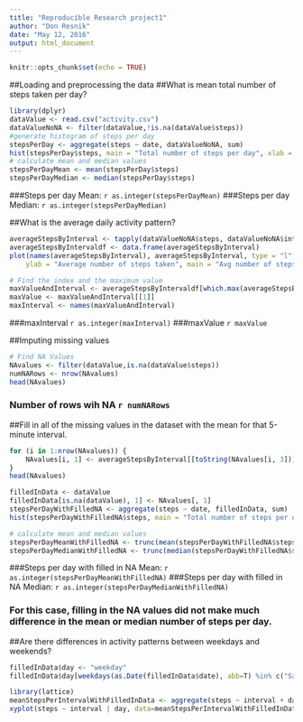 ```yaml
---
title: "Reproducible Research project1"
author: "Don Resnik"
date: "May 12, 2016"
output: html_document
---
```


```r
knitr::opts_chunk$set(echo = TRUE)
```

##Loading and preprocessing the data
##What is mean total number of steps taken per day?
```r
library(dplyr)
dataValue <- read.csv("activity.csv")
dataValueNoNA <- filter(dataValue,!is.na(dataValue$steps))
#generate histogram of steps per day
stepsPerDay <- aggregate(steps ~ date, dataValueNoNA, sum)
hist(stepsPerDay$steps, main = "Total number of steps per day", xlab = "Steps per day")
# calculate mean and median values
stepsPerDayMean <- mean(stepsPerDay$steps)
stepsPerDayMedian <- median(stepsPerDay$steps)
```

###Steps per day Mean:  `r as.integer(stepsPerDayMean)`
###Steps per day Median:  `r as.integer(stepsPerDayMedian)`

##What is the average daily activity pattern?
```r
averageStepsByInterval <- tapply(dataValueNoNA$steps, dataValueNoNA$interval, FUN=mean)
averageStepsByIntervaldf <- data.frame(averageStepsByInterval)
plot(names(averageStepsByInterval), averageStepsByInterval, type = "l", xlab = "5-minute Interval", 
    ylab = "Average number of steps taken", main = "Avg number of steps across 5-minute interval")

# Find the index and the maximum value
maxValueAndInterval <- averageStepsByIntervaldf[which.max(averageStepsByIntervaldf$averageStepsByInterval),]
maxValue <- maxValueAndInterval[[1]]
maxInterval <- names(maxValueAndInterval)
```
###maxInterval `r as.integer(maxInterval)`
###maxValue `r maxValue`

##Imputing missing values
```r
# Find NA Values
NAvalues <- filter(dataValue,is.na(dataValue$steps))
numNARows <- nrow(NAvalues)
head(NAvalues)
```

### Number of rows wih NA `r numNARows`

##Fill in all of the missing values in the dataset with the mean for that 5-minute interval.
```r
for (i in 1:nrow(NAvalues)) {
    NAvalues[i, 1] <- averageStepsByInterval[[toString(NAvalues[i, 3])]]
}
head(NAvalues)

filledInData <- dataValue
filledInData[is.na(dataValue), 1] <- NAvalues[, 1]
stepsPerDayWithFilledNA <- aggregate(steps ~ date, filledInData, sum)
hist(stepsPerDayWithFilledNA$steps, main = "Total number of steps per day with filled in NA values", xlab = "Steps per day")

# calculate mean and median values
stepsPerDayMeanWithFilledNA <- trunc(mean(stepsPerDayWithFilledNA$steps), digits=0)
stepsPerDayMedianWithFilledNA <- trunc(median(stepsPerDayWithFilledNA$steps), digits=0)
```

###Steps per day with filled in NA Mean:  `r as.integer(stepsPerDayMeanWithFilledNA)`
###Steps per day with filled in NA Median:  `r as.integer(stepsPerDayMedianWithFilledNA)`

### For this case, filling in the NA values did not make much difference in the mean or median number of steps per day.


##Are there differences in activity patterns between weekdays and weekends?
```r
filledInData$day <- "weekday"
filledInData$day[weekdays(as.Date(filledInData$date), abb=T) %in% c("Sat","Sun")] <- "weekend"
```


```r
library(lattice)
meanStepsPerIntervalWithFilledInData <- aggregate(steps ~ interval + day, data=filledInData, FUN="mean")
xyplot(steps ~ interval | day, data=meanStepsPerIntervalWithFilledInData, type="l", grid=T, layout=c(1,2), ylab="Number of steps", xlab="5-min. intervals", main="Average  5-min. activity for Weekdays and Weekends")
```
